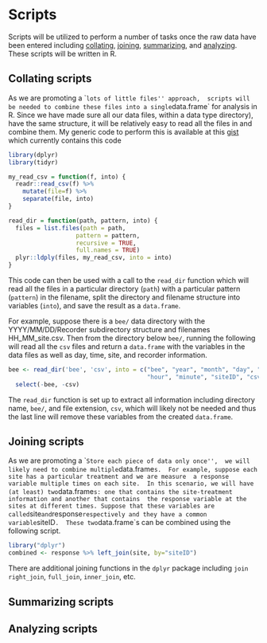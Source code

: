 # Scripts

Scripts will be utilized to perform a number of tasks once the raw data have 
been entered including 
[collating](#collating-scripts),
[joining](#joining-scripts),
[summarizing](#summarizing-scripts), and
[analyzing](#analyzing-scripts).
These scripts will be written in R.


## Collating scripts

As we are promoting a ``lots of little files'' approach, 
scripts will be needed to combine these files into a single `data.frame` for 
analysis in R.
Since we have made sure all our data files, within a data type directory), have
the same structure, it will be relatively easy to read all the files in and 
combine them. 
My generic code to perform this is available at this 
[gist](https://gist.github.com/jarad/8f3b79b33489828ab8244e82a4a0c5b3)
which currently contains this code

```r
library(dplyr)
library(tidyr)

my_read_csv = function(f, into) {
  readr::read_csv(f) %>%
    mutate(file=f) %>%
    separate(file, into) 
}

read_dir = function(path, pattern, into) {
  files = list.files(path = path,
                   pattern = pattern,
                   recursive = TRUE,
                   full.names = TRUE)
  plyr::ldply(files, my_read_csv, into = into)
}
```

This code can then be used with a call to the `read_dir` function which will 
read all the files in a particular directory (`path`) with a particular 
pattern (`pattern`) in the filename, split the directory and filename
structure into variables (`into`), and save the result as a `data.frame`.

For example, suppose there is a `bee/` data directory with the YYYY/MM/DD/Recorder
subdirectory structure and filenames HH_MM_site.csv. 
Then from the directory below `bee/`, running the following will read all the
`csv` files and return a `data.frame` with the variables in the data files as well as 
day, time, site, and recorder information.

```r
bee <- read_dir('bee', 'csv', into = c("bee", "year", "month", "day", "recorderID"
                                       "hour", "minute", "siteID", "csv")) %>%
  select(-bee, -csv)
```

The `read_dir` function is set up to extract all information including 
directory name, `bee/`, and file extension, `csv`, which will likely not be 
needed and thus the last line will remove these variables from the created 
`data.frame`.


## Joining scripts

As we are promoting a ``Store each piece of data only once'', 
we will likely need to combine multiple `data.frame`s. 
For example, suppose each site has a particular treatment and we are measure 
a response variable multiple times on each site. 
In this scenario, we will have (at least) two `data.frame`s:
one that contains the site-treatment information and another that contains 
the response variable at the sites at different times.
Suppose that these variables are called `site` and `response` respectively and
they have a common variable `siteID`. 
These two `data.frame`s can be combined using the following script.

```r
library("dplyr")
combined <- response %>% left_join(site, by="siteID")
```

There are additional joining functions in the `dplyr` package including `join`
`right_join`, `full_join`, `inner_join`, etc. 



## Summarizing scripts

## Analyzing scripts